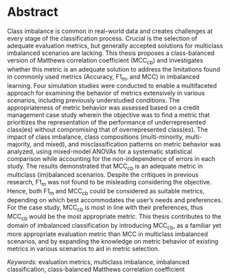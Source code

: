 # Abstract 
Class imbalance is common in real-world data and creates challenges at every stage of the classification process. Crucial is the selection of adequate evaluation metrics, but generally accepted solutions for multiclass imbalanced scenarios are lacking. This thesis proposes a class-balanced version of Matthews correlation coefficient (MCC~cb~) and investigates whether this metric is an adequate solution to address the limitations found in commonly used metrics (Accuracy, F1~m~, and MCC) in imbalanced learning. Four simulation studies were conducted to enable a multifaceted approach for examining the behavior of metrics extensively in various scenarios, including previously understudied conditions. The appropriateness of metric behavior was assessed based on a credit management case study wherein the objective was to find a metric that prioritizes the representation of the performance of underrepresented class(es) without compromising that of overrepresented class(es). The impact of class imbalance, class compositions (multi-minority, multi-majority, and mixed), and misclassification patterns on metric behavior was analyzed, using mixed-model ANOVAs for a systematic statistical comparison while accounting for the non-independence of errors in each study. The results demonstrated that MCC~cb~ is an adequate metric in multiclass (im)balanced scenarios. Despite the critiques in previous research, F1~m~ was not found to be misleading considering the objective. Hence, both F1~m~ and MCC~cb~ could be considered as suitable metrics, depending on which best accommodates the user's needs and preferences. For the case study, MCC~cb~ is most in line with their preferences, thus MCC~cb~ would be the most appropriate metric. This thesis contributes to the domain of imbalanced classification by introducing MCC~cb~, as a familiar yet more appropriate evaluation metric than MCC in multiclass imbalanced scenarios, and by expanding the knowledge on metric behavior of existing metrics in various scenarios to aid in metric selection.

*Keywords:* evaluation metrics, multiclass imbalance, imbalanced classification, class-balanced Matthews correlation coefficient

\newpage